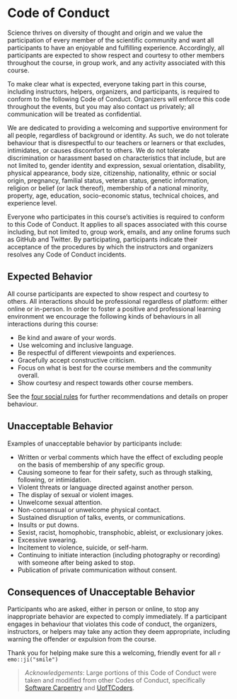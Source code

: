 # Code of Conduct {#conduct}

Science thrives on diversity of thought and origin and we value the participation
of every member of the scientific community and want all participants to have an
enjoyable and fulfilling experience. Accordingly, all participants are expected
to show respect and courtesy to other members throughout the course, in group
work, and any activity associated with this course.

To make clear what is expected, everyone taking part in this course, including
instructors, helpers, organizers, and participants, is required to conform to
the following Code of Conduct. Organizers will enforce this code throughout the
events, but you may also contact us privately; all communication will be treated
as confidential.

We are dedicated to providing a welcoming and supportive environment
for all people, regardless of background or identity. As such, we do not
tolerate behaviour that is disrespectful to our teachers or learners or that
excludes, intimidates, or causes discomfort to others. We do not tolerate
discrimination or harassment based on characteristics that include, but are not
limited to, gender identity and expression, sexual orientation, disability,
physical appearance, body size, citizenship, nationality, ethnic or social
origin, pregnancy, familial status, veteran status, genetic information,
religion or belief (or lack thereof), membership of a national minority,
property, age, education, socio-economic status, technical choices, and
experience level.

Everyone who participates in this course's activities is required to conform to
this Code of Conduct. It applies to all spaces associated with this course
including, but not limited to, group work, emails, and any online forums such as
GitHub and Twitter. By participating, participants indicate their acceptance of
the procedures by which the instructors and organizers resolves any Code of
Conduct incidents.

## Expected Behavior

All course participants are expected to show respect and courtesy to others. All
interactions should be professional regardless of platform: either online or
in-person. In order to foster a positive and professional learning environment
we encourage the following kinds of behaviours in all interactions during this
course:

- Be kind and aware of your words.
- Use welcoming and inclusive language.
- Be respectful of different viewpoints and experiences.
- Gracefully accept constructive criticism.
- Focus on what is best for the course members and the community overall.
- Show courtesy and respect towards other course members.

See the [four social rules](https://www.recurse.com/manual#sub-sec-social-rules)
for further recommendations and details on proper behaviour.

## Unacceptable Behavior

Examples of unacceptable behavior by participants include:

- Written or verbal comments which have the effect of excluding people on the basis of membership of any specific group.
- Causing someone to fear for their safety, such as through stalking, following, or intimidation.
- Violent threats or language directed against another person.
- The display of sexual or violent images.
- Unwelcome sexual attention.
- Non-consensual or unwelcome physical contact.
- Sustained disruption of talks, events, or communications.
- Insults or put downs.
- Sexist, racist, homophobic, transphobic, ableist, or exclusionary jokes.
- Excessive swearing.
- Incitement to violence, suicide, or self-harm.
- Continuing to initiate interaction (including photography or recording) with someone after being asked to stop.
- Publication of private communication without consent.

## Consequences of Unacceptable Behavior

Participants who are asked, either in person or online, to stop any
inappropriate behavior are expected to comply immediately. If a participant
engages in behaviour that violates this code of conduct, the organizers,
instructors, or helpers may take any action they deem appropriate, including
warning the offender or expulsion from the course.

Thank you for helping make sure this a welcoming, friendly event for all `r emo::ji("smile")`

> *Acknowledgements*: Large portions of this Code of Conduct were taken and modified
from other Codes of Conduct, specifically
[Software Carpentry](https://docs.carpentries.org/topic_folders/policies/code-of-conduct.html)
and [UofTCoders](https://github.com/UofTCoders/studyGroup/blob/gh-pages/codeOfConduct.md).
